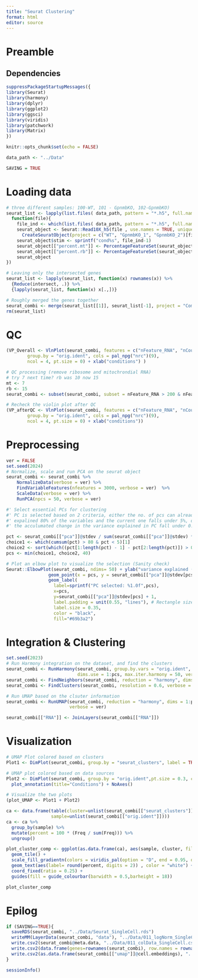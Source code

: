 ```yaml
---
title: "Seurat Clustering"
format: html
editor: source
---
```

# Preamble

## Dependencies

```r
suppressPackageStartupMessages({
library(Seurat)
library(harmony)
library(dplyr) 
library(ggplot2)
library(ggsci)
library(viridis)
library(patchwork)
library(Matrix)
})

knitr::opts_chunk$set(echo = FALSE)

data_path <- "../Data"
```

```r
SAVING = TRUE
```

# Loading data

```r
# three different samples: 100-WT, 101 - GpnmbKO, 102-GpnmbKO)
seurat_list <- lapply(list.files( data_path, pattern = "*.h5", full.name =TRUE), 
  function(file){
    file_ind <- which(list.files( data_path, pattern = "*.h5", full.name =TRUE) == file)
    seurat_object <- Seurat::Read10X_h5(file , use.names = TRUE, unique.features = TRUE) %>% 
      CreateSeuratObject(project = c("WT", "GpnmbKO_1", "GpnmbKO_2")[file_ind], min.cells = 3, min.features = 200)
    seurat_object$stim <- sprintf("cond%s", file_ind-1)
    seurat_object[["percent.mt"]] <- PercentageFeatureSet(seurat_object, pattern = "^mt-")
    seurat_object[["percent.rb"]] <- PercentageFeatureSet(seurat_object, pattern = "^Rp[sl]")
    seurat_object
})
```


```r
# Leaving only the intersected genes
seurat_list <- lapply(seurat_list, function(x) rownames(x)) %>% 
  {Reduce(intersect, .)} %>%
  {lapply(seurat_list, function(x) x[.,])}

# Roughly merged the genes together
seurat_combi <- merge(seurat_list[[1]], seurat_list[-1], project = "CombinedSeurat") 
rm(seurat_list)
```

# QC

```r
(VP_Overall <- VlnPlot(seurat_combi, features = c("nFeature_RNA", "nCount_RNA", "percent.mt", "percent.rb"), 
        group.by = "orig.ident", cols = pal_npg("nrc")(9),
        ncol = 4, pt.size = 0) + xlab("conditions") )
```

```r
# QC processing (remove ribosome and mitochrondial RNA)
# try 7 next time? rb was 10 now 15
mt <- 7
rb <- 15
seurat_combi <- subset(seurat_combi, subset = nFeature_RNA > 200 & nFeature_RNA < 10000 & percent.mt < mt & percent.rb < rb ) 

# Recheck the violin plot after QC
(VP_afterQC <- VlnPlot(seurat_combi, features = c("nFeature_RNA", "nCount_RNA", "percent.mt", "percent.rb"), 
        group.by = "orig.ident", cols = pal_npg("nrc")(9),
        ncol = 4, pt.size = 0) + xlab("conditions"))
```

# Preprocessing

```r
ver = FALSE
set.seed(2024)
# Normalize, scale and run PCA on the seurat object
seurat_combi <- seurat_combi %>%  
    NormalizeData(verbose = ver) %>%
    FindVariableFeatures(nfeatures = 3000, verbose = ver)  %>%
    ScaleData(verbose = ver) %>%
    RunPCA(npcs = 50, verbose = ver)

#' Select essential PCs for clustering 
#' PC is selected based on 2 criteria, either the no. of pcs can already 
#' expalined 80% of the variables and the current one falls under 5%, or 
#' the acculumated change in the variance explained in PC fall under 0.1%

pct <- seurat_combi[["pca"]]@stdev / sum(seurat_combi[["pca"]]@stdev) * 100
choice1 <- which(cumsum(pct) > 80 & pct < 5)[1]
choice2 <- sort(which((pct[1:length(pct) - 1] - pct[2:length(pct)]) > 0.1 & cumsum(pct) > 60 ), decreasing = T)[1] + 1
pcs <- min(choice1, choice2, 40)

# Plot an elbow plot to visualize the selection (Sanity check)
Seurat::ElbowPlot(seurat_combi, ndims= 50) + ylab("variance explained (%)") +
                geom_point(x = pcs, y = seurat_combi[["pca"]]@stdev[pcs] , colour = "red") +
                geom_label(
                  label=sprintf("PC selected: %1.0f",pcs), 
                  x=pcs,
                  y=seurat_combi[["pca"]]@stdev[pcs] + 1,
                  label.padding = unit(0.55, "lines"), # Rectangle size around label
                  label.size = 0.35,
                  color = "black",
                  fill="#69b3a2")
```

# Integration & Clustering

```r
set.seed(2023)
# Run Harmony integration on the dataset, and find the clusters
seurat_combi <- RunHarmony(seurat_combi, group.by.vars = "orig.ident", 
                           dims.use = 1:pcs, max.iter.harmony = 50, verbose = ver)
seurat_combi <- FindNeighbors(seurat_combi, reduction = "harmony", dims = 1:pcs, verbose = ver)
seurat_combi <- FindClusters(seurat_combi, resolution = 0.6, verbose = ver) # used to be 0.5

# Run UMAP based on the clsuter information
seurat_combi <- RunUMAP(seurat_combi, reduction = "harmony", dims = 1:pcs, 
                        verbose = ver)

seurat_combi[["RNA"]] <- JoinLayers(seurat_combi[["RNA"]])
``` 

# Visualization

```r
# UMAP Plot colored based on clusters
Plot1 <- DimPlot(seurat_combi, group.by = "seurat_clusters", label = TRUE, label.color = "black", pt.size = 0.3,  cols = pal_simpsons()(16))  + plot_annotation(title="Clusters") + NoAxes()

# UMAP plot colored based on data sources
Plot2 <- DimPlot(seurat_combi, group.by = "orig.ident",pt.size = 0.3, cols = pal_simpsons()(3)) + 
  plot_annotation(title="Conditions") + NoAxes()

# Visualize the two plots
(plot_UMAP <- Plot1 + Plot2)
```

```r
ca <- data.frame(table(cluster=unlist(seurat_combi[["seurat_clusters"]]), 
                 sample=unlist(seurat_combi[["orig.ident"]])))
ca <- ca %>%
  group_by(sample) %>%
  mutate(percent = 100 * (Freq / sum(Freq))) %>%
  ungroup() 

plot_cluster_comp <- ggplot(as.data.frame(ca), aes(sample, cluster, fill=percent)) + 
  geom_tile() + 
  scale_fill_gradientn(colors = viridis_pal(option = "D", end = 0.95, direction = -1)(10)) +
  geom_text(aes(label= round(percent, digits = 2)) , color = "white") + 
  coord_fixed(ratio = 0.25) +
  guides(fill = guide_colourbar(barwidth = 0.5,barheight = 18))

plot_cluster_comp
```

# Epilog

```r
if (SAVING==TRUE){
  saveRDS(seurat_combi, "../Data/Seurat_SingleCell.rds")
  writeMM(LayerData(seurat_combi, "data"), "../Data/011_logNorm_SingleCell.mtx")
  write.csv2(seurat_combi@meta.data, "../Data/011_colData_SingleCell.csv")
  write.csv2(data.frame(genes=rownames(seurat_combi), row.names = rownames(seurat_combi)), "../Data/011_rowData_SingleCell.csv")
  write.csv2(as.data.frame(seurat_combi[["umap"]]@cell.embeddings), "../Data/011_UMAP_SingleCell.csv")
}
```

```r
sessionInfo()
```
